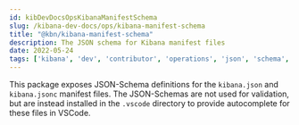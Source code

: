 ---
id: kibDevDocsOpsKibanaManifestSchema
slug: /kibana-dev-docs/ops/kibana-manifest-schema
title: "@kbn/kibana-manifest-schema"
description: The JSON schema for Kibana manifest files
date: 2022-05-24
tags: ['kibana', 'dev', 'contributor', 'operations', 'json', 'schema', 'manifest']
---

This package exposes JSON-Schema definitions for the `kibana.json` and `kibana.jsonc` manifest files. The JSON-Schemas are not used for validation, but are instead installed in the `.vscode` directory to provide autocomplete for these files in VSCode.